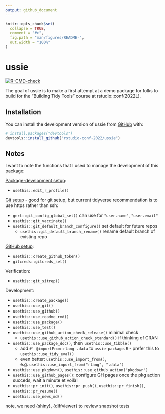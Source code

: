 ```yaml
---
output: github_document
---
```


<!-- README.md is generated from README.Rmd. Please edit that file -->

```r
knitr::opts_chunk$set(
  collapse = TRUE,
  comment = "#>",
  fig.path = "man/figures/README-",
  out.width = "100%"
)
```

# ussie

<!-- badges: start -->
[![R-CMD-check](https://github.com/rstudio-conf-2022/ussie/workflows/R-CMD-check/badge.svg)](https://github.com/rstudio-conf-2022/ussie/actions)
<!-- badges: end -->

The goal of ussie is to make a first attempt at a demo package for folks to build for the "Building Tidy Tools" course at rstudio::conf(2022L).


## Installation

You can install the development version of ussie from [GitHub](https://github.com/) with:

``` r
# install.packages("devtools")
devtools::install_github("rstudio-conf-2022/ussie")
```

## Notes

I want to note the functions that I used to manage the development of this package:

[Package-development setup](https://r-pkgs.org/setup.html#personal-startup-configuration):

- `usethis::edit_r_profile()`

[Git setup](https://r-pkgs.org/git.html#git-setup) - good for git setup, but current tidyverse recommendation is to use https rather than ssh:

- `gert::git_config_global_set()` can use for `"user.name"`, `"user.email"`
- `usethis::git_vaccinate()`
- `usethis::git_default_branch_configure()` set default for future repos
  - `usethis::git_default_branch_rename()` rename default branch of existing repo
  
[GitHub setup](https://usethis.r-lib.org/articles/git-credentials.html):

- `usethis::create_github_token()`
- `gitcreds::gitcreds_set()`

Verification:

- `usethis::git_sitrep()`

Development:

- `usethis::create_package()`
- `usethis::use_git()`
- `usethis::use_github()`
- `usethis::use_readme_rmd()`
- `usethis::use_package()`
- `usethis::use_test()`
- `usethis::use_github_action_check_release()` minimal check 
  - `usethis::use_github_action_check_standard()` if thinking of CRAN
- `usethis::use_package_doc()`, then `usethis::use_tibble()` 
  -  add `#' @importFrom rlang .data` to `ussie-package.R` - prefer this to `usethis::use_tidy_eval()` 
  -  even better: `usethis::use_import_from()`, e.g. `usethis::use_import_from("rlang", ".data")`
- `usethis::use_pkgdown()`, `usethis::use_github_action("pkgdown")`
- `usethis::use_github_pages()`: configure GH pages once the pkg action succeds, wait a minute et voilà!
- `usethis::pr_init()`, `usethis::pr_push()`, `usethis::pr_finish()`, `usethis::pr_resume()`
- `usethis::use_news_md()`

note, we need {shiny}, {diffviewer} to review snapshot tests
